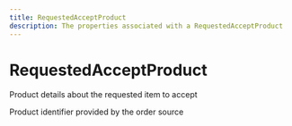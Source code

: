```yaml
---
title: RequestedAcceptProduct
description: The properties associated with a RequestedAcceptProduct
---
```


RequestedAcceptProduct
===============================================
Product details about the requested item to accept

<Reference>
  <Field name="product_id" type="string" nullable={true}>
    <Description>
      Product identifier provided by the order source
    </Description>
  </Field>
</Reference>